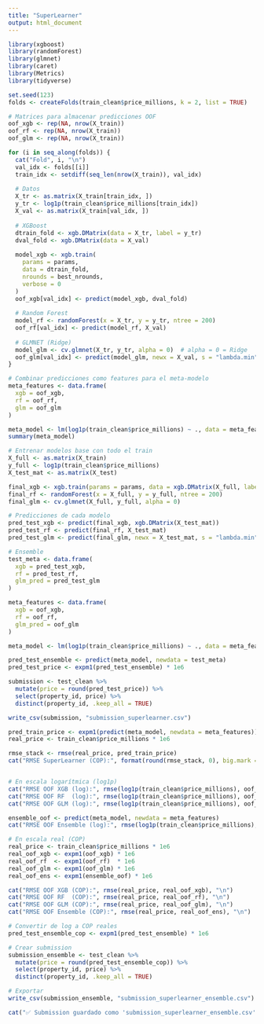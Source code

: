 ```yaml
---
title: "SuperLearner"
output: html_document
---
```


```r
library(xgboost)
library(randomForest)
library(glmnet)
library(caret)
library(Metrics)
library(tidyverse)

```

```r
set.seed(123)
folds <- createFolds(train_clean$price_millions, k = 2, list = TRUE)

# Matrices para almacenar predicciones OOF
oof_xgb <- rep(NA, nrow(X_train))
oof_rf <- rep(NA, nrow(X_train))
oof_glm <- rep(NA, nrow(X_train))

for (i in seq_along(folds)) {
  cat("Fold", i, "\n")
  val_idx <- folds[[i]]
  train_idx <- setdiff(seq_len(nrow(X_train)), val_idx)
  
  # Datos
  X_tr <- as.matrix(X_train[train_idx, ])
  y_tr <- log1p(train_clean$price_millions[train_idx])
  X_val <- as.matrix(X_train[val_idx, ])
  
  # XGBoost
  dtrain_fold <- xgb.DMatrix(data = X_tr, label = y_tr)
  dval_fold <- xgb.DMatrix(data = X_val)
  
  model_xgb <- xgb.train(
    params = params,
    data = dtrain_fold,
    nrounds = best_nrounds,
    verbose = 0
  )
  oof_xgb[val_idx] <- predict(model_xgb, dval_fold)
  
  # Random Forest
  model_rf <- randomForest(x = X_tr, y = y_tr, ntree = 200)
  oof_rf[val_idx] <- predict(model_rf, X_val)
  
  # GLMNET (Ridge)
  model_glm <- cv.glmnet(X_tr, y_tr, alpha = 0)  # alpha = 0 = Ridge
  oof_glm[val_idx] <- predict(model_glm, newx = X_val, s = "lambda.min")
}

```

```r
# Combinar predicciones como features para el meta-modelo
meta_features <- data.frame(
  xgb = oof_xgb,
  rf = oof_rf,
  glm = oof_glm
)

meta_model <- lm(log1p(train_clean$price_millions) ~ ., data = meta_features)
summary(meta_model)

```

```r
# Entrenar modelos base con todo el train
X_full <- as.matrix(X_train)
y_full <- log1p(train_clean$price_millions)
X_test_mat <- as.matrix(X_test)

final_xgb <- xgb.train(params = params, data = xgb.DMatrix(X_full, label = y_full), nrounds = best_nrounds)
final_rf <- randomForest(x = X_full, y = y_full, ntree = 200)
final_glm <- cv.glmnet(X_full, y_full, alpha = 0)

# Predicciones de cada modelo
pred_test_xgb <- predict(final_xgb, xgb.DMatrix(X_test_mat))
pred_test_rf <- predict(final_rf, X_test_mat)
pred_test_glm <- predict(final_glm, newx = X_test_mat, s = "lambda.min")

# Ensemble
test_meta <- data.frame(
  xgb = pred_test_xgb,
  rf = pred_test_rf,
  glm_pred = pred_test_glm
)

meta_features <- data.frame(
  xgb = oof_xgb,
  rf = oof_rf,
  glm_pred = oof_glm
)

meta_model <- lm(log1p(train_clean$price_millions) ~ ., data = meta_features)

pred_test_ensemble <- predict(meta_model, newdata = test_meta)
pred_test_price <- expm1(pred_test_ensemble) * 1e6

```


```r
submission <- test_clean %>%
  mutate(price = round(pred_test_price)) %>%
  select(property_id, price) %>%
  distinct(property_id, .keep_all = TRUE)

write_csv(submission, "submission_superlearner.csv")

pred_train_price <- expm1(predict(meta_model, newdata = meta_features)) * 1e6
real_price <- train_clean$price_millions * 1e6

rmse_stack <- rmse(real_price, pred_train_price)
cat("RMSE SuperLearner (COP):", format(round(rmse_stack, 0), big.mark = ","), "\n")


# En escala logarítmica (log1p)
cat("RMSE OOF XGB (log):", rmse(log1p(train_clean$price_millions), oof_xgb), "\n")
cat("RMSE OOF RF  (log):", rmse(log1p(train_clean$price_millions), oof_rf), "\n")
cat("RMSE OOF GLM (log):", rmse(log1p(train_clean$price_millions), oof_glm), "\n")

ensemble_oof <- predict(meta_model, newdata = meta_features)
cat("RMSE OOF Ensemble (log):", rmse(log1p(train_clean$price_millions), ensemble_oof), "\n\n")

# En escala real (COP)
real_price <- train_clean$price_millions * 1e6
real_oof_xgb <- expm1(oof_xgb) * 1e6
real_oof_rf  <- expm1(oof_rf)  * 1e6
real_oof_glm <- expm1(oof_glm) * 1e6
real_oof_ens <- expm1(ensemble_oof) * 1e6

cat("RMSE OOF XGB (COP):", rmse(real_price, real_oof_xgb), "\n")
cat("RMSE OOF RF  (COP):", rmse(real_price, real_oof_rf), "\n")
cat("RMSE OOF GLM (COP):", rmse(real_price, real_oof_glm), "\n")
cat("RMSE OOF Ensemble (COP):", rmse(real_price, real_oof_ens), "\n")

# Convertir de log a COP reales
pred_test_ensemble_cop <- expm1(pred_test_ensemble) * 1e6

# Crear submission
submission_ensemble <- test_clean %>%
  mutate(price = round(pred_test_ensemble_cop)) %>%
  select(property_id, price) %>%
  distinct(property_id, .keep_all = TRUE)

# Exportar
write_csv(submission_ensemble, "submission_superlearner_ensemble.csv")

cat("✅ Submission guardado como 'submission_superlearner_ensemble.csv'\n")


```

